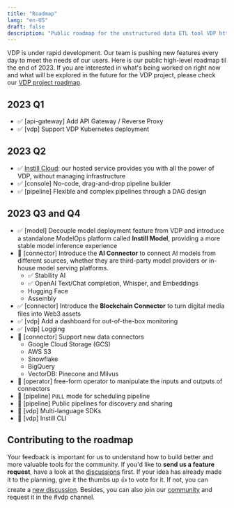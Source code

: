```yaml
---
title: "Roadmap"
lang: "en-US"
draft: false
description: "Public roadmap for the unstructured data ETL tool VDP https://github.com/instill-ai/vdp"
---
```


VDP is under rapid development. Our team is pushing new features every day to meet the needs of our users. Here is our public high-level roadmap til the end of 2023. If you are interested in what's being worked on right now and what will be explored in the future for the VDP project, please check our [VDP project roadmap](https://github.com/orgs/instill-ai/projects/5/views/4).

## 2023 Q1

- ✅ [api-gateway] Add API Gateway / Reverse Proxy
- ✅ [vdp] Support VDP Kubernetes deployment

## 2023 Q2

- ✅ [Instill Cloud](/docs/instill-cloud/welcome): our hosted service provides you with all the power of VDP, without managing infrastructure
- ✅ [console] No-code, drag-and-drop pipeline builder
- ✅ [pipeline] Flexible and complex pipelines through a DAG design

## 2023 Q3 and Q4

- ✅ [model] Decouple model deployment feature from VDP and introduce a standalone ModelOps platform called **Instill Model**, providing a more stable model inference experience
- 🔮 [connector] Introduce the **AI Connector** to connect AI models from different sources, whether they are third-party model providers or in-house model serving platforms.
  - ✅ Stability AI
  - ✅ OpenAI Text/Chat completion, Whisper, and Embeddings
  - Hugging Face
  - Assembly
- ✅ [connector] Introduce the **Blockchain Connector** to turn digital media files into Web3 assets
- ✅ [vdp] Add a dashboard for out-of-the-box monitoring
- ✅ [vdp] Logging
- 🔌 [connector] Support new data connectors
  - Google Cloud Storage (GCS)
  - AWS S3
  - Snowflake
  - BigQuery
  - VectorDB: Pinecone and Milvus
- 🔌 [operator] free-form operator to manipulate the inputs and outputs of connectors
- 🎯 [pipeline] `PULL` mode for scheduling pipeline
- 🎯 [pipeline] Public pipelines for discovery and sharing
- 🎯 [vdp] Multi-language SDKs
- 🎯 [vdp] Instill CLI

## Contributing to the roadmap

Your feedback is important for us to understand how to build better and more valuable tools for the community.
If you'd like to **send us a feature request**, have a look at the [discussions](https://github.com/instill-ai/vdp/discussions) first.
If your idea has already made it to the planning, give it the thumbs up 👍 to vote for it. If not, you can create a [new discussion](https://github.com/instill-ai/vdp/discussions/new). Besides, you can also join our [community](https://discord.gg/sevxWsqpGh) and request it in the #vdp channel.
